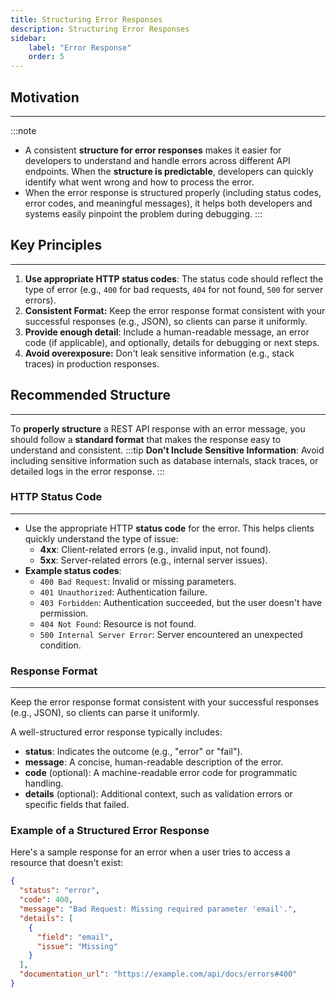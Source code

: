 ```yaml
---
title: Structuring Error Responses
description: Structuring Error Responses
sidebar:
    label: "Error Response"
    order: 5
---
```


## Motivation
---

:::note
- A consistent **structure for error responses** makes it easier for developers to understand and handle errors across different API endpoints. When the **structure is predictable**, developers can quickly identify what went wrong and how to process the error.
- When the error response is structured properly (including status codes, error codes, and meaningful messages), it helps both developers and systems easily pinpoint the problem during debugging.
:::


## Key Principles
--- 

1. **Use appropriate HTTP status codes**: The status code should reflect the type of error (e.g., `400` for bad requests, `404` for not found, `500` for server errors).
2. **Consistent Format:** Keep the error response format consistent with your successful responses (e.g., JSON), so clients can parse it uniformly.
3. **Provide enough detail**: Include a human-readable message, an error code (if applicable), and optionally, details for debugging or next steps.
4. **Avoid overexposure:** Don't leak sensitive information (e.g., stack traces) in production responses.

## Recommended Structure
---

To **properly structure** a REST API response with an error message, you should follow a **standard format** that makes the response easy to understand and consistent. 
:::tip
**Don't Include Sensitive Information**: Avoid including sensitive information such as database internals, stack traces, or detailed logs in the error response.
:::

### **HTTP Status Code**  
---

- Use the appropriate HTTP **status code** for the error. This helps clients quickly understand the type of issue:
    - **4xx**: Client-related errors (e.g., invalid input, not found).
    - **5xx**: Server-related errors (e.g., internal server issues).
- **Example status codes**:
    - `400 Bad Request`: Invalid or missing parameters.
    - `401 Unauthorized`: Authentication failure.     
    - `403 Forbidden`: Authentication succeeded, but the user doesn't have permission.
    - `404 Not Found`: Resource is not found.
    - `500 Internal Server Error`: Server encountered an unexpected condition.

### **Response Format**  
---

Keep the error response format consistent with your successful responses (e.g., JSON), so clients can parse it uniformly.

A well-structured error response typically includes:
- **status**: Indicates the outcome (e.g., "error" or "fail").
- **message**: A concise, human-readable description of the error.
- **code** (optional): A machine-readable error code for programmatic handling.
- **details** (optional): Additional context, such as validation errors or specific fields that failed.
   
### Example of a Structured Error Response

Here's a sample response for an error when a user tries to access a resource that doesn't exist:

```json
{
  "status": "error",
  "code": 400,
  "message": "Bad Request: Missing required parameter 'email'.",
  "details": [
    {
      "field": "email",
      "issue": "Missing"
    }
  ],
  "documentation_url": "https://example.com/api/docs/errors#400"
}
```
